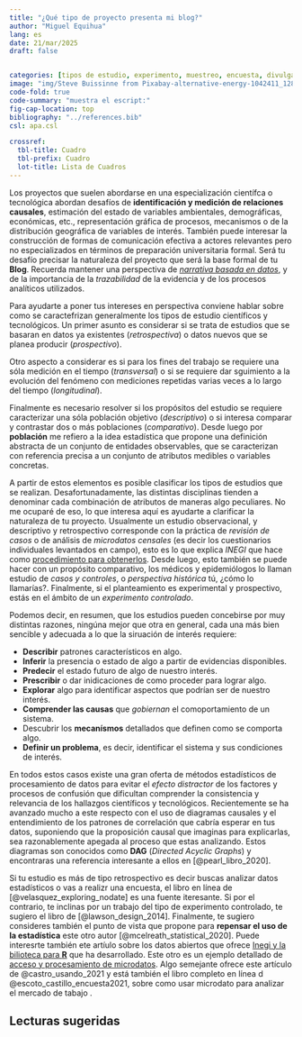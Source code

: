 ```yaml
---
title: "¿Qué tipo de proyecto presenta mi blog?"
author: "Miguel Equihua"
lang: es
date: 21/mar/2025
draft: false


categories: [tipos de estudio, experimento, muestreo, encuesta, divulgación]
image: "img/Steve Buissinne from Pixabay-alternative-energy-1042411_1280.jpg"
code-fold: true
code-summary: "muestra el escript:"
fig-cap-location: top 
bibliography: "../references.bib"
csl: apa.csl

crossref: 
  tbl-title: Cuadro
  tbl-prefix: Cuadro
  lot-title: Lista de Cuadros
---
```


Los proyectos que suelen abordarse en una especialización científca o tecnológica abordan desafíos de **identificación y medición de relaciones causales**, estimación del estado de variables ambientales, demográficas, económicas, etc., representación gráfica de procesos, mecanismos o de la distribución geográfica de variables de interés. También puede interesar la construcción de formas de comunicación efectiva a actores relevantes pero no especializados en términos de preparación universitaria formal. Será tu desafío precisar la naturaleza del proyecto que será la base formal de tu **Blog**. Recuerda mantener una perspectiva de [*narrativa basada en datos*](../2025-03-28-storytelling-con-datos/index.qmd), y de la importancia de la *trazabilidad* de la evidencia y de los procesos analíticos utilizados.

Para ayudarte a poner tus intereses en perspectiva conviene hablar sobre como se caractefrizan generalmente los tipos de estudio científicos y tecnológicos. Un primer asunto es considerar si se trata de estudios que se basaran en datos ya existentes (*retrospectiva*) o datos nuevos que se planea producir (*prospectivo*).

Otro aspecto a considerar es si para los fines del trabajo se requiere una sóla medición en el tiempo (*transversal*) o si se requiere dar sguimiento a la evolución del fenómeno con mediciones repetidas varias veces a lo largo del tiempo (*longitudinal*).

Finalmente es necesario resolver si los propósitos del estudio se requiere caracterizar una sóla población objetivo (*descriptivo*) o si interesa comparar y contrastar dos o más poblaciones (*comparativo*). Desde luego por **población** me refiero a la idea estadística que propone una definición abstracta de un conjunto de entidades observables, que se caracterizan con referencia precisa a un conjunto de atributos medibles o variables concretas.

A partir de estos elementos es posible clasificar los tipos de estudios que se realizan. Desafortunadamente, las distintas disciplinas tienden a denominar cada combinación de atributos de maneras algo peculiares. No me ocuparé de eso, lo que interesa aquí es ayudarte a clarificar la naturaleza de tu proyecto. Usualmente un estudio observacional, y descriptivo y retrospectivo corresponde con la práctica de *revisión de casos* o de análisis de *microdatos censales* (es decir los cuestionarios individuales levantados en campo), esto es lo que explica _INEGI_ que hace como [procedimiento para obtenerlos](https://www.inegi.org.mx/programas/ca/2022/#microdatos). Desde luego, esto también se puede hacer con un propósito comparativo, los médicos y epidemiólogos lo llaman estudio de *casos y controles*, o *perspectiva histórica* tú, ¿cómo lo llamarías?. Finalmente, si el planteamiento es experimental y prospectivo, estás en el ámbito de un *experimento controlado*.

Podemos decir, en resumen, que los estudios pueden concebirse por muy distintas razones, ningúna mejor que otra en general, cada una más bien sencible y adecuada a lo que la siruación de interés requiere:

+ **Describir** patrones característicos en algo.
+ **Inferir** la presencia o estado de algo a partir de evidencias disponibles.
+ **Predecir** el estado futuro de algo de nuestro interés.
+ **Prescribir** o dar inidicaciones de como proceder para lograr algo.
+ **Explorar** algo para identificar aspectos que podrían ser de nuestro interés.
+ **Comprender las causas** que _gobiernan_ el comoportamiento de un sistema.
+ Descubrir los **mecanísmos** detallados que definen como se comporta algo.
+ **Definir un problema**, es decir, identificar el sistema y sus condiciones de interés.


En todos estos casos existe una gran oferta de métodos estadísticos de procesamiento de datos para evitar el *efecto distractor* de los factores y procesos de confusión que dificultan comprender la consistencia y relevancia de los hallazgos científicos y tecnológicos. Recientemente se ha avanzado mucho a este respecto con el uso de diagramas causales y el entendimiento de los patrones de correlación que cabría esperar en tus datos, suponiendo que la proposición causal que imaginas para explicarlas, sea razonablemente apegada al proceso que estas analizando. Estos diagramas son conocidos como **DAG** (*Directed Acyclic Graphs*) y encontraras una referencia interesante a ellos en [@pearl_libro_2020].

Si tu estudio es más de tipo retrospectivo es decir buscas analizar datos estadísticos o vas a realizr una encuesta, el libro en línea de [@velasquez_exploring_nodate] es una fuente iteresante. Si por el contrario, te inclinas por un trabajo del tipo de experimento controlado, te sugiero el libro de [@lawson_design_2014]. Finalmente, te sugiero consideres también el punto de vista que propone para **repensar el uso de la estadística** este otro autor [@mcelreath_statistical_2020]. Puede interesrte también ete artíulo sobre los datos abiertos que ofrece [Inegi y la bilioteca para **R**](https://rde.inegi.org.mx/index.php/2020/12/02/importinegi-un-paquete-de-r-para-descargar-y-gestionar-bases-de-datos-del-inegi/) que ha desarrollado. Este otro es un ejemplo detallado de [acceso y procesamiento de microdatos](https://revistasinvestigacion.lasalle.mx/index.php/relais/article/download/4122/3778/27670). Algo semejante ofrece este artículo de @castro_usando_2021 y está también el libro completo en línea d @escoto_castillo_encuesta2021, sobre como usar microdato para analizar el mercado de tabajo    .




::: {#refs}
## Lecturas sugeridas
:::
